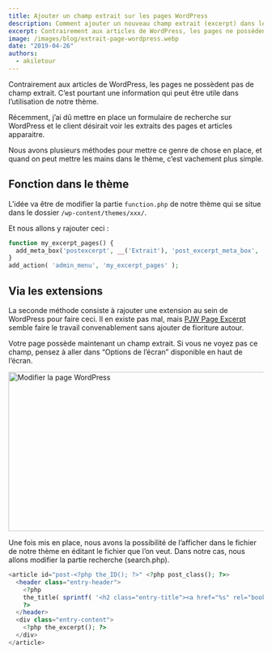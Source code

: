 ```yaml
---
title: Ajouter un champ extrait sur les pages WordPress
description: Comment ajouter un nouveau champ extrait (excerpt) dans les pages WordPress pour pouvoir récupérer l'extrait de la page dans les résultats de recherche.
excerpt: Contrairement aux articles de WordPress, les pages ne possèdent pas de champ extrait. C’est pourtant une information qui peut être utile  dans l’utilisation de notre thème.
image: /images/blog/extrait-page-wordpress.webp
date: "2019-04-26"
authors:
  - akiletour
---
```


<Callout>Contrairement aux articles de WordPress, les pages ne possèdent pas de champ extrait. C’est pourtant une information qui peut être utile  dans l’utilisation de notre thème.</Callout>

Récemment, j’ai dû mettre en place un formulaire de recherche sur WordPress et le client désirait voir les extraits des pages et articles apparaitre.

Nous avons plusieurs méthodes pour mettre ce genre de chose en place, et quand on peut mettre les mains dans le thème, c’est vachement plus simple.

## Fonction dans le thème

L’idée va être de modifier la partie `function.php` de notre thème qui se situe dans le dossier `/wp-content/themes/xxx/`.

Et nous allons y rajouter ceci :

```php
function my_excerpt_pages() {
  add_meta_box('postexcerpt', __('Extrait'), 'post_excerpt_meta_box', 'page', 'normal', 'core');
}
add_action( 'admin_menu', 'my_excerpt_pages' );
```

## Via les extensions

La seconde méthode consiste à rajouter une extension au sein de WordPress pour faire ceci. Il en existe pas mal, mais [PJW Page Excerpt](https://fr.wordpress.org/plugins/pjw-page-excerpt/) semble faire le travail convenablement sans ajouter de fioriture autour.

Votre page possède maintenant un champ extrait. Si vous ne voyez pas ce champ, pensez à aller dans “Options de l’écran” disponible en haut de l’écran.

<Image
  src="/images/blog/Modifier_la_page_‹_alterna_—_WordPress.webp"
  width="1024"
  height="314"
  alt="Modifier la page  WordPress"
/>

Une fois mis en place, nous avons la possibilité de l’afficher dans le fichier de notre thème en éditant le fichier que l’on veut. Dans notre cas, nous allons modifier la partie recherche (search.php).

```php
<article id="post-<?php the_ID(); ?>" <?php post_class(); ?>>
  <header class="entry-header">
    <?php
    the_title( sprintf( '<h2 class="entry-title"><a href="%s" rel="bookmark">', esc_url( get_permalink() ) ), '</a></h2>' );
    ?>
  </header>
  <div class="entry-content">
    <?php the_excerpt(); ?>
  </div>
</article>
```
